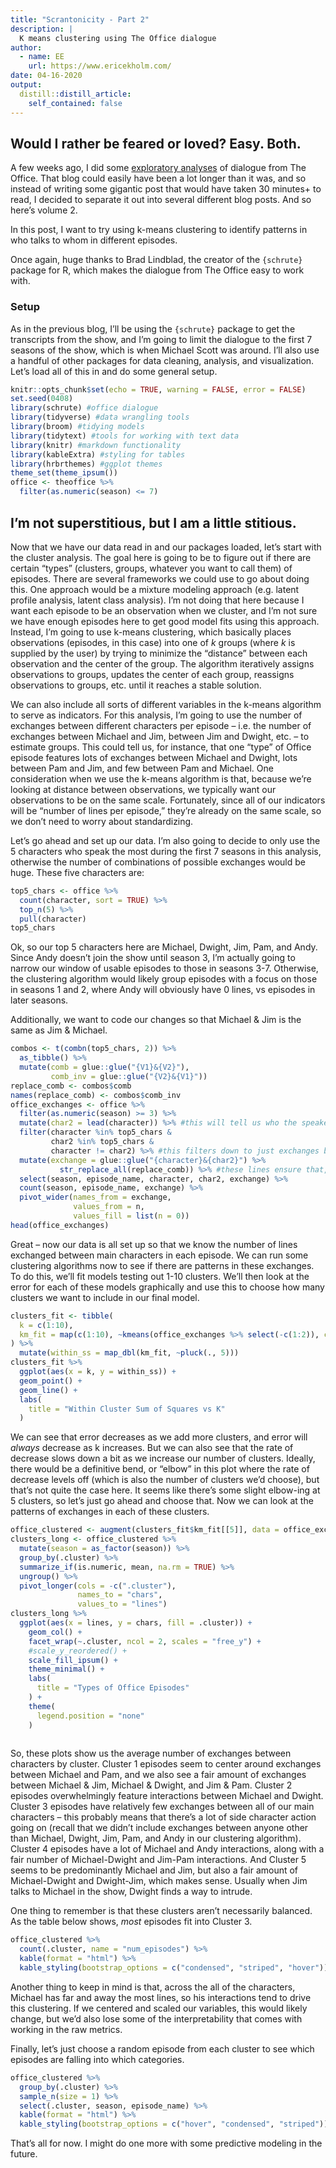 ```yaml
---
title: "Scrantonicity - Part 2"
description: |
  K means clustering using The Office dialogue
author:
  - name: EE
    url: https://www.ericekholm.com/
date: 04-16-2020
output:
  distill::distill_article:
    self_contained: false
---
```


## Would I rather be feared or loved? Easy. Both.

A few weeks ago, I did some [exploratory analyses](https://ericekholm.com/blog/office-part1/) of dialogue from The Office. That blog could easily have been a lot longer than it was, and so instead of writing some gigantic post that would have taken 30 minutes+ to read, I decided to separate it out into several different blog posts. And so here's volume 2.

In this post, I want to try using k-means clustering to identify patterns in who talks to whom in different episodes.

Once again, huge thanks to Brad Lindblad, the creator of the `{schrute}` package for R, which makes the dialogue from The Office easy to work with.

### Setup

As in the previous blog, I'll be using the `{schrute}` package to get the transcripts from the show, and I'm going to limit the dialogue to the first 7 seasons of the show, which is when Michael Scott was around. I'll also use a handful of other packages for data cleaning, analysis, and visualization. Let's load all of this in and do some general setup.


```r
knitr::opts_chunk$set(echo = TRUE, warning = FALSE, error = FALSE)
set.seed(0408)
library(schrute) #office dialogue
library(tidyverse) #data wrangling tools
library(broom) #tidying models
library(tidytext) #tools for working with text data
library(knitr) #markdown functionality
library(kableExtra) #styling for tables
library(hrbrthemes) #ggplot themes
theme_set(theme_ipsum())
office <- theoffice %>%
  filter(as.numeric(season) <= 7)
```


## I'm not superstitious, but I am a little stitious.

Now that we have our data read in and our packages loaded, let's start with the cluster analysis. The goal here is going to be to figure out if there are certain "types" (clusters, groups, whatever you want to call them) of episodes. There are several frameworks we could use to go about doing this. One approach would be a mixture modeling approach (e.g. latent profile analysis, latent class analysis). I'm not doing that here because I want each episode to be an observation when we cluster, and I'm not sure we have enough episodes here to get good model fits using this approach. Instead, I'm going to use k-means clustering, which basically places observations (episodes, in this case) into one of _k_ groups (where _k_ is supplied by the user) by trying to minimize the "distance" between each observation and the center of the group. The algorithm iteratively assigns observations to groups, updates the center of each group, reassigns observations to groups, etc. until it reaches a stable solution.

We can also include all sorts of different variables in the k-means algorithm to serve as indicators. For this analysis, I'm going to use the number of exchanges between different characters per episode -- i.e. the number of exchanges between Michael and Jim, between Jim and Dwight, etc. -- to estimate groups. This could tell us, for instance, that one "type" of Office episode features lots of exchanges between Michael and Dwight, lots between Pam and Jim, and few between Pam and Michael. One consideration when we use the k-means algorithm is that, because we're looking at distance between observations, we typically want our observations to be on the same scale. Fortunately, since all of our indicators will be "number of lines per episode," they're already on the same scale, so we don't need to worry about standardizing.

Let's go ahead and set up our data. I'm also going to decide to only use the 5 characters who speak the most during the first 7 seasons in this analysis, otherwise the number of combinations of possible exchanges would be huge. These five characters are:

```r
top5_chars <- office %>%
  count(character, sort = TRUE) %>%
  top_n(5) %>%
  pull(character)
top5_chars
```


Ok, so our top 5 characters here are Michael, Dwight, Jim, Pam, and Andy. Since Andy doesn't join the show until season 3, I'm actually going to narrow our window of usable episodes to those in seasons 3-7. Otherwise, the clustering algorithm would likely group episodes with a focus on those in seasons 1 and 2, where Andy will obviously have 0 lines, vs episodes in later seasons.

Additionally, we want to code our changes so that Michael & Jim is the same as Jim & Michael.

```r
combos <- t(combn(top5_chars, 2)) %>%
  as_tibble() %>%
  mutate(comb = glue::glue("{V1}&{V2}"),
         comb_inv = glue::glue("{V2}&{V1}"))
replace_comb <- combos$comb
names(replace_comb) <- combos$comb_inv
office_exchanges <- office %>%
  filter(as.numeric(season) >= 3) %>%
  mutate(char2 = lead(character)) %>% #this will tell us who the speaker is talking to
  filter(character %in% top5_chars &
         char2 %in% top5_chars &
         character != char2) %>% #this filters down to just exchanges between our top 5 characters
  mutate(exchange = glue::glue("{character}&{char2}") %>%
           str_replace_all(replace_comb)) %>% #these lines ensure that, e.g. Michael & Jim is coded the same as Jim & Michael
  select(season, episode_name, character, char2, exchange) %>%
  count(season, episode_name, exchange) %>%
  pivot_wider(names_from = exchange,
              values_from = n,
              values_fill = list(n = 0))
head(office_exchanges)
```


Great -- now our data is all set up so that we know the number of lines exchanged between main characters in each episode. We can run some clustering algorithms now to see if there are patterns in these exchanges. To do this, we'll fit models testing out 1-10 clusters. We'll then look at the error for each of these models graphically and use this to choose how many clusters we want to include in our final model.

```r
clusters_fit <- tibble(
  k = c(1:10),
  km_fit = map(c(1:10), ~kmeans(office_exchanges %>% select(-c(1:2)), centers = .))
) %>%
  mutate(within_ss = map_dbl(km_fit, ~pluck(., 5)))
clusters_fit %>%
  ggplot(aes(x = k, y = within_ss)) +
  geom_point() +
  geom_line() +
  labs(
    title = "Within Cluster Sum of Squares vs K"
  )
```


We can see that error decreases as we add more clusters, and error will *always* decrease as k increases. But we can also see that the rate of decrease slows down a bit as we increase our number of clusters. Ideally, there would be a definitive bend, or "elbow" in this plot where the rate of decrease levels off (which is also the number of clusters we'd choose), but that's not quite the case here. It seems like there's some slight elbow-ing at 5 clusters, so let's just go ahead and choose that. Now we can look at the patterns of exchanges in each of these clusters.

```r
office_clustered <- augment(clusters_fit$km_fit[[5]], data = office_exchanges)
clusters_long <- office_clustered %>%
  mutate(season = as_factor(season)) %>%
  group_by(.cluster) %>%
  summarize_if(is.numeric, mean, na.rm = TRUE) %>%
  ungroup() %>%
  pivot_longer(cols = -c(".cluster"),
               names_to = "chars",
               values_to = "lines")
clusters_long %>%
  ggplot(aes(x = lines, y = chars, fill = .cluster)) +
    geom_col() +
    facet_wrap(~.cluster, ncol = 2, scales = "free_y") +
    #scale_y_reordered() +
    scale_fill_ipsum() +
    theme_minimal() +
    labs(
      title = "Types of Office Episodes"
    ) +
    theme(
      legend.position = "none"
    )
  
```


So, these plots show us the average number of exchanges between characters by cluster. Cluster 1 episodes seem to center around exchanges between Michael and Pam, and we also see a fair amount of exchanges between Michael & Jim, Michael & Dwight, and Jim & Pam. Cluster 2 episodes overwhelmingly feature interactions between Michael and Dwight. Cluster 3 episodes have relatively few exchanges between all of our main characters -- this probably means that there's a lot of side character action going on (recall that we didn't include exchanges between anyone other than Michael, Dwight, Jim, Pam, and Andy in our clustering algorithm). Cluster 4 episodes have a lot of Michael and Andy interactions, along with a fair number of Michael-Dwight and Jim-Pam interactions. And Cluster 5 seems to be predominantly Michael and Jim, but also a fair amount of Michael-Dwight and Dwight-Jim, which makes sense. Usually when Jim talks to Michael in the show, Dwight finds a way to intrude.

One thing to remember is that these clusters aren't necessarily balanced. As the table below shows, *most* episodes fit into Cluster 3.

```r
office_clustered %>%
  count(.cluster, name = "num_episodes") %>%
  kable(format = "html") %>%
  kable_styling(bootstrap_options = c("condensed", "striped", "hover"))
```


Another thing to keep in mind is that, across the all of the characters, Michael has far and away the most lines, so his interactions tend to drive this clustering. If we centered and scaled our variables, this would likely change, but we'd also lose some of the interpretability that comes with working in the raw metrics.

Finally, let's just choose a random episode from each cluster to see which episodes are falling into which categories.

```r
office_clustered %>%
  group_by(.cluster) %>%
  sample_n(size = 1) %>%
  select(.cluster, season, episode_name) %>%
  kable(format = "html") %>%
  kable_styling(bootstrap_options = c("hover", "condensed", "striped"))
```


That's all for now. I might do one more with some predictive modeling in the future.